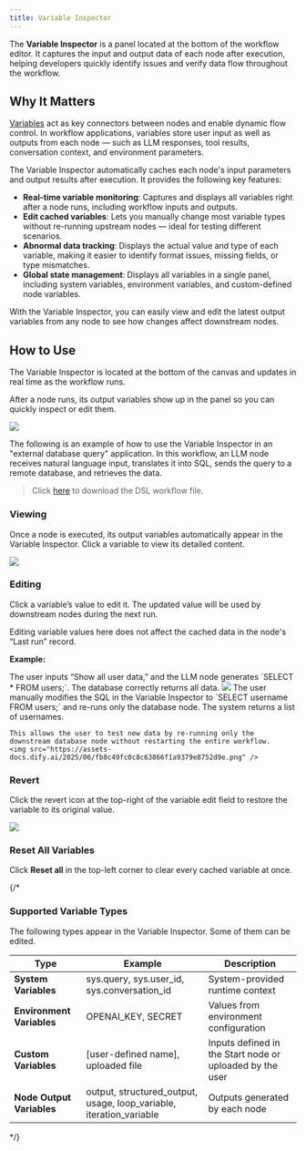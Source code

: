 ```yaml
---
title: Variable Inspector
---
```


The **Variable Inspector** is a panel located at the bottom of the workflow editor. It captures the input and output data of each node after execution, helping developers quickly identify issues and verify data flow throughout the workflow.

## Why It Matters

[Variables](/en/guides/workflow/variables) act as key connectors between nodes and enable dynamic flow control. In workflow applications, variables store user input as well as outputs from each node — such as LLM responses, tool results, conversation context, and environment parameters.

The Variable Inspector automatically caches each node's input parameters and output results after execution. It provides the following key features:

- **Real-time variable monitoring**: Captures and displays all variables right after a node runs, including workflow inputs and outputs.
- **Edit cached variables**: Lets you manually change most variable types without re-running upstream nodes — ideal for testing different scenarios.
- **Abnormal data tracking**: Displays the actual value and type of each variable, making it easier to identify format issues, missing fields, or type mismatches.
- **Global state management**: Displays all variables in a single panel, including system variables, environment variables, and custom-defined node variables.

With the Variable Inspector, you can easily view and edit the latest output variables from any node to see how changes affect downstream nodes.

## How to Use

The Variable Inspector is located at the bottom of the canvas and updates in real time as the workflow runs.

After a node runs, its output variables show up in the panel so you can quickly inspect or edit them.

![](https://assets-docs.dify.ai/2025/06/38f26d7339f64abfdfb6955b1c34f4ae.png)

The following is an example of how to use the Variable Inspector in an "external database query" application. In this workflow, an LLM node receives natural language input, translates it into SQL, sends the query to a remote database, and retrieves the data.

> Click [here](https://assets-docs.dify.ai/2025/06/ac4da5ed5506f8a34aae7f0b88323f37.yml) to download the DSL workflow file.

### Viewing

Once a node is executed, its output variables automatically appear in the Variable Inspector. Click a variable to view its detailed content.

![](https://assets-docs.dify.ai/2025/06/94a4741c25204db5fd1281ec475093d9.png)

### Editing

Click a variable’s value to edit it. The updated value will be used by downstream nodes during the next run.

<Info>
    Editing variable values here does not affect the cached data in the node's “Last run” record.
</Info>

**Example:**

<Steps>
  <Step title="Default Result">
    The user inputs “Show all user data,” and the LLM node generates `SELECT * FROM users;`. The database correctly returns all data.
    <img src="https://assets-docs.dify.ai/2025/06/dcf4b0048bf1ed802369ab10731a4848.png" />
  </Step>
  <Step title="After Editing the Variable">
    The user manually modifies the SQL in the Variable Inspector to `SELECT username FROM users;` and re-runs only the database node. The system returns a list of usernames.

    This allows the user to test new data by re-running only the downstream database node without restarting the entire workflow.
    <img src="https://assets-docs.dify.ai/2025/06/fb8c49fc0c8c63866f1a9379e8752d9e.png" />
  </Step>
</Steps>

### Revert

Click the revert icon at the top-right of the variable edit field to restore the variable to its original value.

![](https://assets-docs.dify.ai/2025/06/b713290543a0feb95ecab65336e97483.png)

### Reset All Variables

Click **Reset all** in the top-left corner to clear every cached variable at once.

{/*

### Supported Variable Types

The following types appear in the Variable Inspector. Some of them can be edited.

| Type                  | Example                                 | Description                                |
|-----------------------|-----------------------------------------|--------------------------------------------|
| **System Variables**   | sys.query, sys.user_id, sys.conversation_id | System-provided runtime context            |
| **Environment Variables** | OPENAI_KEY, SECRET                    | Values from environment configuration       |
| **Custom Variables**   | [user-defined name], uploaded file      | Inputs defined in the Start node or uploaded by the user |
| **Node Output Variables** | output, structured_output, usage, loop_variable, iteration_variable | Outputs generated by each node             |

*/}

